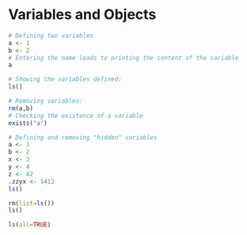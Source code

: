 # Variables and Objects

```r
# Defining two variables
a <- 1
b <- 2
# Entering the name leads to printing the content of the variable
a
```

```r
# Showing the variables defined:
ls()
```

```r
# Removing variables:
rm(a,b)
# Checking the existence of a variable
exists("a")
```

```r
# Defining and removing "hidden" variables
a <- 1
b <- 2
x <- 3
y <- 4
z <- 42
.zzyx <- 1412
ls()
```

```r
rm(list=ls())
ls()
```

```r
ls(all=TRUE)
```
